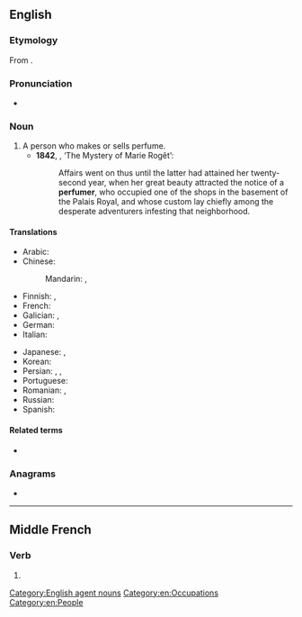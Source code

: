 ==English==

===Etymology===
From {{suffix|perfume|er|lang=en}}.

===Pronunciation===
* {{a|UK}} {{IPA|/pəˈfjuːmə/|/ˈpəːfjʊmə/|lang=en}}

===Noun===
{{en-noun}}

# A person who makes or sells perfume.
#* '''1842''', {{w|Edgar Allan Poe}}, ‘The Mystery of Marie Rogêt’:
#*: Affairs went on thus until the latter had attained her twenty-second year, when her great beauty attracted the notice of a '''perfumer''', who occupied one of the shops in the basement of the Palais Royal, and whose custom lay chiefly among the desperate adventurers infesting that neighborhood.

====Translations====
{{trans-top|person who makes or sells perfume}}
* Arabic: {{t|ar|عَطَّار}}
* Chinese:
*: Mandarin: {{qualifier|manufacturer}} {{t|cmn|香水製造商|tr=xiāngshuǐ zhìzàoshāng|sc=Hani}}, {{qualifier|seller}} {{t|cmn|售香水者|tr=shòu xiāngshuǐ zhě|sc=Hani}}
* Finnish: {{t|fi|hajuvesimyyjä}}, {{t|fi|parfymisti}}
* French: {{t+|fr|parfumeur|m}}
* Galician: {{t+|gl|perfumeiro}}, {{t+|gl|perfumista}}
* German: {{t+|de|Parfümeur|m}}
* Italian: {{t|it|profumiere|m}}
{{trans-mid}}
* Japanese: {{t|ja|パフューマー|tr=pafyūmā}}, {{t|ja|調香師|tr=ちょうこうし, chōkōshi|sc=Jpan}}
* Korean: {{t|ko|조향사|sc=Kore}}
* Persian: {{t+|fa|عطار|tr=attâr|sc=fa-Arab}}, {{t|fa|عطرفروش|tr=atr-foruš|sc=fa-Arab}}, {{t|fa|عطرساز|tr=atr-sâz|sc=fa-Arab}}
* Portuguese: {{t+|pt|perfumista|m|f}}
* Romanian: {{t+|ro|parfumier|m}}, {{t|ro|parfumieră|f}}
* Russian: {{t+|ru|парфюме́р|m}}
* Spanish: {{t+|es|perfumista|m}}
{{trans-bottom}}

====Related terms====
* {{l|en|perfumery}}

===Anagrams===
* {{anagrams|en|prefemur}}

[[Category:English agent nouns]]
[[Category:en:Occupations]]
[[Category:en:People]]

----

==Middle French==

===Verb===
{{head|frm|verb}}

# {{alternative form of|parfumer|lang=frm}}